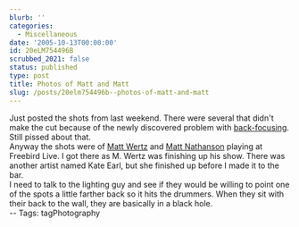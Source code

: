 ```yaml
---
blurb: ''
categories:
  - Miscellaneous
date: '2005-10-13T00:00:00'
id: 20eLM754496B
scrubbed_2021: false
status: published
type: post
title: Photos of Matt and Matt
slug: /posts/20elm754496b--photos-of-matt-and-matt
---
```


Just posted the shots from last weekend. There were several that
didn't make the cut because of the newly discovered problem with
[back-focusing](http://anotheralan.blogspot.com/2005/10/badback-focus.html).
Still pissed about that.  
Anyway the shots were of
[Matt Wertz](http://www.alanwsmith.com/gallery/v/music/matt_wertz_2005_10_07/)
and
[Matt Nathanson](http://www.alanwsmith.com/gallery/v/music/matt_nathanson_2005_10_07/)
playing at Freebird Live. I got there as M. Wertz was finishing up
his show. There was another artist named Kate Earl, but she
finished up before I made it to the bar.  
I need to talk to the lighting guy and see if they would be willing
to point one of the spots a little farther back so it hits the
drummers. When they sit with their back to the wall, they are
basically in a black hole.  
-- Tags: tagPhotography
